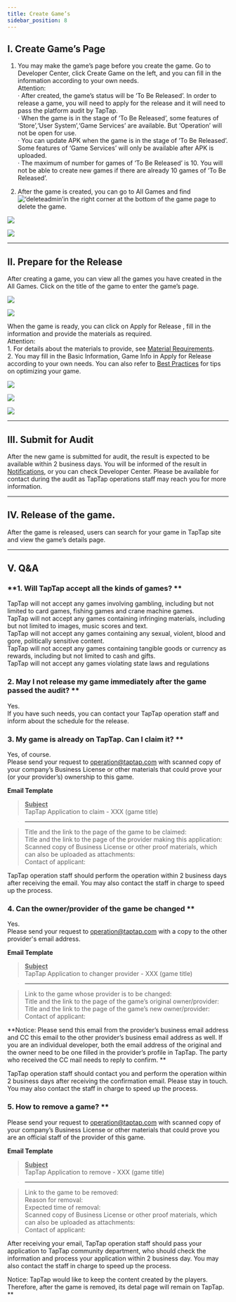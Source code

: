 ```yaml
---
title: Create Game’s
sidebar_position: 8
---
```



## I. Create Game’s Page

1. You may make the game’s page before you create the game. Go to <Blue>Developer Center</Blue>, click <Blue>Create Game</Blue> on the left, and you can fill in the information according to your own needs.  
   Attention:  
   · After created, the game’s status will be ‘To Be Released’. In order to release a game, you will need to apply for the release and it will need to pass the platform audit by TapTap.  
   · When the game is in the stage of ‘To Be Released’, some features of ‘Store’,‘User System’,‘Game Services’ are available. But ‘Operation’ will not be open for use.  
   · You can update APK when the game is in the stage of ‘To Be Released’. Some features of ‘Game Services’ will only be available after APK is uploaded.  
   · The maximum of number for games of ‘To Be Released’ is 10\. You will not be able to create new games if there are already 10 games of ‘To Be Released’.

2. After the game is created, you can go to <Blue>All Games</Blue> and find ![‘deleteadmin’](https://img.tapimg.com/market/images/2e5c836549d866d6d44036d158095cbb.png)in the right corner at the bottom of the game page to delete the game.

![](https://img.tapimg.com/market/images/e1912a75619426a42f163ad1fd9e9ce2.png)

![](https://img.tapimg.com/market/images/85dad93863fc7ea7d012d35b1d6ef255.png)

---

## II. Prepare for the Release

After creating a game, you can view all the games you have created in the <Blue>All Games</Blue>. Click on the title of the game to enter the game’s page.

![](https://img.tapimg.com/market/images/1a17cee5fb13dafe4c20c9edbe5dbfb2.png)

![](https://img.tapimg.com/market/images/3b23b5716bed5d7ec06162d94dc20221.png)

When the game is ready, you can click on <Blue>Apply for Release</Blue> , fill in the information and provide the materials as required.  
Attention:  
1\. For details about the materials to provide, see [Material Requirements](http://www.taptap.com/developer/help_docs/7?id=42).  
2\. You may fill in the <Blue>Basic Information</Blue>, <Blue>Game Info</Blue> in <Blue>Apply for Release</Blue> according to your own needs. You can also refer to [Best Practices](https://www.taptap.com/developer-center/doc/7?id=89) for tips on optimizing your game.

![](https://img.tapimg.com/market/images/1a17cee5fb13dafe4c20c9edbe5dbfb2.png)

![](https://img.tapimg.com/market/images/533dd0715be87f6f8ccce7709fbacfc5.png)

![](https://img.tapimg.com/market/images/c667452e32aaa60cc2168e2fa9453e33.png)

---

## III. Submit for Audit

After the new game is submitted for audit, the result is expected to be available within 2 business days. You will be informed of the result in [Notifications](https://www.taptap.com/notifications?type=4&show_type=inbox), or you can check Developer Center. Please be available for contact during the audit as TapTap operations staff may reach you for more information.

---

## IV. Release of the game.

After the game is released, users can search for your game in TapTap site and view the game’s details page.

---

## V. Q&A

### **1\. Will TapTap accept all the kinds of games? **

TapTap will not accept any games involving gambling, including but not limited to card games, fishing games and crane machine games.  
TapTap will not accept any games containing infringing materials, including but not limited to images, music scores and text.  
TapTap will not accept any games containing any sexual, violent, blood and gore, politically sensitive content.  
TapTap will not accept any games containing tangible goods or currency as rewards, including but not limited to cash and gifts.  
TapTap will not accept any games violating state laws and regulations

### 2\. May I not release my game immediately after the game passed the audit? \*\*

Yes.  
If you have such needs, you can contact your TapTap operation staff and inform about the schedule for the release.

### 3\. My game is already on TapTap. Can I claim it? \*\*

Yes, of course.  
Please send your request to [operation@taptap.com](mailto:operation@taptap.com) with scanned copy of your company’s Business License or other materials that could prove your (or your provider’s) ownership to this game.

**Email Template**

> **<u>Subject</u>**  
> TapTap Application to claim - XXX (game title)

> ---

> Title and the link to the page of the game to be claimed:  
> Title and the link to the page of the provider making this application:  
> Scanned copy of Business License or other proof materials, which can also be uploaded as attachments:  
> Contact of applicant:

TapTap operation staff should perform the operation within 2 business days after receiving the email. You may also contact the staff in charge to speed up the process.

### 4\. Can the owner/provider of the game be changed \*\*

Yes.  
Please send your request to [operation@taptap.com](mailto:operation@taptap.com) with a copy to the other provider's email address.

**Email Template**

> **<u>Subject</u>**  
> TapTap Application to changer provider - XXX (game title)

> ---

> Link to the game whose provider is to be changed:  
> Title and the link to the page of the game’s original owner/provider:  
> Title and the link to the page of the game’s new owner/provider:  
> Contact of applicant:

**Notice: Please send this email from the provider’s business email address and CC this email to the other provider’s business email address as well. If you are an individual developer, both the email address of the original and the owner need to be one filled in the provider’s profile in TapTap. The party who received the CC mail needs to reply to confirm. **

TapTap operation staff should contact you and perform the operation within 2 business days after receiving the confirmation email. Please stay in touch. You may also contact the staff in charge to speed up the process.

### 5\. How to remove a game? \*\*

Please send your request to [operation@taptap.com](mailto:operation@taptap.com) with scanned copy of your company’s Business License or other materials that could prove you are an official staff of the provider of this game.

**Email Template**

> **<u>Subject</u>**  
> TapTap Application to remove - XXX (game title)

> ---

> Link to the game to be removed:  
> Reason for removal:  
> Expected time of removal:  
> Scanned copy of Business License or other proof materials, which can also be uploaded as attachments:  
> Contact of applicant:

After receiving your email, TapTap operation staff should pass your application to TapTap community department, who should check the information and process your application within 2 business day. You may also contact the staff in charge to speed up the process.

Notice: TapTap would like to keep the content created by the players. Therefore, after the game is removed, its detal page will remain on TapTap. \*\*
